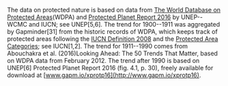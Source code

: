 
The data on protected nature is based on data from [The World Database on Protected Areas](https://protectedplanet.net/)(WDPA) and [Protected Planet Report 2016](https://www.protectedplanet.net/c/protected-planet-report-2016) by UNEP--WCMC and IUCN; see UNEP[5,6]. The trend for 1900--1911 was aggregated by Gapminder[31] from the historic records of WDPA, which keeps track of protected areas following the [IUCN Definition 2008](http://www.gapm.io/xprarde) and the [Protected Area Categories](http://gapm.io/x-protareacat); see IUCN[1,2]. The trend for 1911--1990 comes from Abouchakra et al. (2016)Looking Ahead: The 50 Trends That Matter, based on WDPA data from February 2012. The trend after 1990 is based on UNEP[6] Protected Planet Report 2016 (fig. 4.1, p. 30), freely available for download at [www.gapm.io/xprotp16](http://www.gapm.io/xprotp16).
